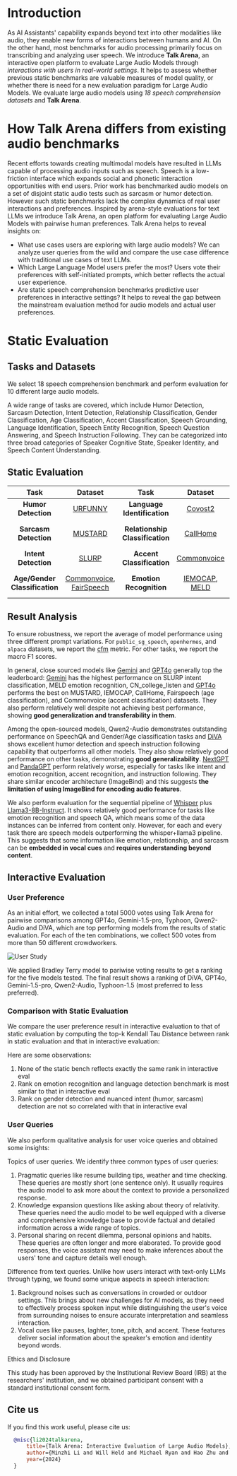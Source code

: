 



<Hero />

# Introduction
As AI Assistants' capability expands beyond text into other modalities like audio,
they enable new forms of interactions between humans and AI. On the other hand,
most benchmarks for audio processing primarily focus on transcribing and analyzing user speech.
We introduce **Talk Arena**, an interactive open platform to evaluate Large Audio Models through *interactions with
users in real-world settings*. It helps to assess whether previous static benchmarks are valuable measures of model quality,
or whether there is need for a new evaluation paradigm for Large Audio Models.
We evaluate large audio models using *18 speech comprehension datasets* and **Talk Arena**.

<GradioEmbed />

# How Talk Arena differs from existing audio benchmarks

Recent efforts towards creating multimodal models have resulted in LLMs capable of processing audio inputs such as speech. Speech is a low-friction interface which expands social and phonetic interaction opportunities with end users. Prior work has benchmarked audio models on a set of disjoint static audio tests such as sarcasm or humor detection. However such static benchmarks lack the complex dynamics of real user interactions and preferences. Inspired by arena-style evaluations for text LLMs we introduce Talk Arena, an open platform for evaluating Large Audio Models with pairwise human preferences. Talk Arena helps to reveal insights on:

* What use cases users are exploring with large audio models? We can analyze user queries from the wild and compare the use case difference with traditional use cases of text LLMs.
* Which Large Language Model users prefer the most? Users vote their preferences with self-initiated prompts, which better reflects the actual user experience.
* Are static speech comprehension benchmarks predictive user preferences in interactive settings? It helps to reveal the gap between the mainstream evaluation method for audio models and actual user preferences.

# Static Evaluation

## Tasks and Datasets

We select 18 speech comprehension benchmark and perform evaluation for 10 different large audio models.

A wide range of tasks are covered, which include Humor Detection, Sarcasm Detection, Intent Detection, Relationship Classification, Gender Classification, Age Classification, Accent Classification, Speech Grounding, Language Identification, Speech Entity Recognition, Speech Question Answering, and Speech Instruction Following. They can be categorized into three broad categories of Speaker Cognitive State, Speaker Identity, and Speech Content Understanding.
## Static Evaluation


| Task | Dataset | Task | Dataset | Task | Dataset |
|:---:|:---:|:---:|:---:|:---:|:---:|
| **Humor Detection** | [URFUNNY](https://aclanthology.org/D19-1211/) | **Language Identification** | [Covost2](https://arxiv.org/abs/2007.10310) | **Speech Grounding** | [Librispeech](https://ieeexplore.ieee.org/document/7178964) |
| **Sarcasm Detection** | [MUSTARD](https://aclanthology.org/P19-1455/) | **Relationship Classification** | [CallHome](https://aclanthology.org/L18-1592/) | **Speech Entity Recognition** | [SLURP](https://aclanthology.org/2020.emnlp-main.588/) |
| **Intent Detection** | [SLURP](https://aclanthology.org/2020.emnlp-main.588/) | **Accent Classification** | [Commonvoice](https://arxiv.org/abs/1912.06670) | **Instruction Following** | [Alpaca](https://crfm.stanford.edu/2023/03/13/alpaca.html), [Openhermes](https://huggingface.co/datasets/teknium/OpenHermes-2.5) |
| **Age/Gender Classification** | [Commonvoice](https://arxiv.org/abs/1912.06670), [FairSpeech](https://arxiv.org/abs/2408.12734) | **Emotion Recognition** | [IEMOCAP](https://sail.usc.edu/iemocap/Busso_2008_iemocap.pdf), [MELD](https://arxiv.org/abs/1810.02508) | **Speech QA** | [CN-College-Listen](https://arxiv.org/abs/2406.16020), [Public_sg_speech](https://arxiv.org/abs/2406.16020) |

## Result Analysis
To ensure robustness, we report the average of model performance using three different prompt variations.
For `public_sg_speech`, `openhermes`, and `alpaca` datasets, we report the
<a href="https://arxiv.org/html/2402.11161v4">cfm</a> metric. For other tasks, we report the macro F1 scores.

In general, close sourced models like <a href="https://arxiv.org/abs/2312.11805">Gemini</a> and
<a href="https://arxiv.org/abs/2312.11805">GPT4o</a> generally top the leaderboard:
<a href="https://arxiv.org/abs/2312.11805">Gemini</a> has the highest performance on SLURP intent classification,
MELD emotion recognition, CN_college_listen and <a href="https://arxiv.org/abs/2312.11805">GPT4o</a>
performs the best on MUSTARD, IEMOCAP, CallHome, Fairspeech (age classification), and
Commonvoice (accent classification) datasets. They also perform relatively well despite not achieving best
performance, showing <b>good generalization and transferability in them</b>.

Among the open-sourced models, <Link href="https://arxiv.org/abs/2407.10759">Qwen2-Audio</Link> demonstrates outstanding
performance on SpeechQA and Gender/Age classification tasks and <a href="https://arxiv.org/abs/2410.02678">DiVA</a>
shows excellent humor detection and speech instruction following capability that outperforms all other models.
They also show relatively good performance on other tasks, demonstrating <b>good generalizability</b>.
<a href="https://arxiv.org/pdf/2309.05519">NextGPT</a> and <a href="https://arxiv.org/abs/2305.16355">PandaGPT</a>
perform relatively worse, especially for tasks like intent and emotion recognition, accent recognition,
and instruction following. They share similar encoder architecture (ImageBind) and this suggests
<b>the limitation of using ImageBind for encoding audio features</b>.

We also perform evaluation for the sequential pipeline of <a href="https://arxiv.org/abs/2212.04356">Whisper</a>
plus <a href="https://arxiv.org/abs/2407.21783">Llama3-8B-Instruct</a>.
It shows relatively good performance for tasks like emotion recognition and speech QA, which means some of the data
instances can be inferred from content only. However, for each and every task there are speech models outperforming
the whisper+llama3 pipeline. This suggests that some information like emotion, relationship, and sarcasm can be
<b>embedded in vocal cues</b> and <b>requires understanding beyond content</b>.


<ModelPerformanceChart />

## Interactive Evaluation

### User Preference

As an initial effort, we collected a total 5000 votes using Talk Arena for pairwise comparisons among GPT4o,
Gemini-1.5-pro, Typhoon, Qwen2-Audio and DiVA, which are top performing models from the results of static evaluation.
For each of the ten combinations, we collect 500 votes from more than 50 different crowdworkers.

![User Study](/user_study_2.png)

We applied Bradley Terry model to pariwise voting results to get a ranking for the five models tested.
The final result shows a ranking of DiVA, GPT4o, Gemini-1.5-pro, Qwen2-Audio, Typhoon-1.5
(most preferred to less preferred).

### Comparison with Static Evaluation

We compare the user preference result in interactive evaluation to that of static evaluation by computing the top-k Kendall Tau Distance between rank in static evaluation and that in interactive evaluation:

<KendallTauDistanceChart />

Here are some observations:
1. None of the static bench reflects exactly the same rank in interactive eval
2. Rank on emotion recognition and language detection benchmark is most similar to that in interactive eval
3. Rank on gender detection and nuanced intent (humor, sarcasm) detection are not so correlated with that in interactive eval

### User Queries

We also perform qualitative analysis for user voice queries and obtained some insights:

Topics of user queries.
We identify three common types of user queries:
1. Pragmatic queries like resume building tips, weather and time checking. These queries are mostly short (one sentence only). It usually requires the audio model to ask more about the context to provide a personalized response.
2. Knowledge expansion questions like asking about theory of relativity. These queries need the audio model to be well equipped with a diverse and comprehensive knowledge base to provide factual and detailed information across a wide range of topics.
3. Personal sharing on recent dilemma, personal opinions and habits. These queries are often longer and more elaborated. To provide good responses, the voice assistant may need to make inferences about the users' tone and capture details well enough.

Difference from text queries.
Unlike how users interact with text-only LLMs through typing, we found some unique aspects in speech interaction:
1. Background noises such as conversations in crowded or outdoor settings. This brings about new challenges for AI models, as they need to effectively process spoken input while distinguishing the user's voice from surrounding noises to ensure accurate interpretation and seamless interaction.
2. Vocal cues like pauses, laghter, tone, pitch, and accent. These features deliver social information about the speaker's emotion and identity beyond words.

<Callout type="info">
Ethics and Disclosure

This study has been approved by the Institutional Review Board (IRB) at the researchers' institution, and we obtained participant consent with a standard institutional consent form.

</Callout>

## Cite us

If you find this work useful, please cite us:

```bibtex
  @misc{li2024talkarena,
      title={Talk Arena: Interactive Evaluation of Large Audio Models}, 
      author={Minzhi Li and Will Held and Michael Ryan and Hao Zhu and Diyi Yang},
      year={2024}
  }
```
	